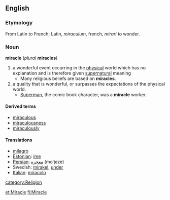 {{Wikipedia}}
==English==
=== Etymology ===
From Latin to French; Latin, ''miraculum'', french, ''mirari'' to wonder.
===Noun===
'''miracle''' (''plural'' '''miracles''')
# a wonderful event occurring in the [[physical]] world which has no explanation and is therefore given [[supernatural]] meaning
#* Many religious beliefs are based on '''miracles'''.
# a quality that is wonderful, or surpasses the expectations of the physical world.
#* [[:w:Superman|Superman]], the comic book character, was a '''miracle''' worker.
====Derived terms====
*[[miraculous]]
*[[miraculousness]]
*[[miraculously]]
====Translations====
*[[milagro]]
*[[Estonian]]: [[ime]]
*[[Persian]]: [[معجزه]]  (mo'jeze)
*Swedish: [[mirakel]], [[under#Swedish|under]]
*[[Italian]]: [[miracolo]]
[[category:Religion]]

[[et:Miracle]]
[[fi:Miracle]]